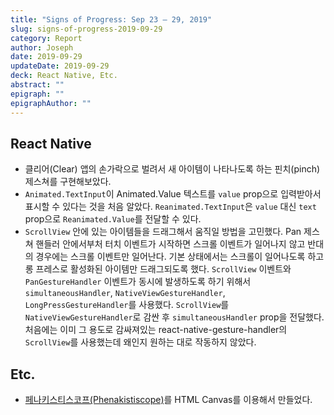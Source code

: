 ```yaml
---
title: "Signs of Progress: Sep 23 – 29, 2019"
slug: signs-of-progress-2019-09-29
category: Report
author: Joseph
date: 2019-09-29
updateDate: 2019-09-29
deck: React Native, Etc.
abstract: ""
epigraph: ""
epigraphAuthor: ""
---
```


## React Native

- 클리어(Clear) 앱의 손가락으로 벌려서 새 아이템이 나타나도록 하는 핀치(pinch) 제스쳐를 구현해보았다.
- `Animated.TextInput`이 Animated.Value 텍스트를 `value` prop으로 입력받아서 표시할 수 있다는 것을 처음 알았다. `Reanimated.TextInput`은 `value` 대신 `text` prop으로 `Reanimated.Value`를 전달할 수 있다.
- `ScrollView` 안에 있는 아이템들을 드래그해서 움직일 방법을 고민했다. Pan 제스쳐 핸들러 안에서부처 터치 이벤트가 시작하면 스크롤 이벤트가 일어나지 않고 반대의 경우에는 스크롤 이벤트만 일어난다. 기본 상태에서는 스크롤이 일어나도록 하고 롱 프레스로 활성화된 아이템만 드래그되도록 했다. `ScrollView` 이벤트와 `PanGestureHandler` 이벤트가 동시에 발생하도록 하기 위해서 `simultaneousHandler`, `NativeViewGestureHandler`, `LongPressGestureHandler`를 사용했다. `ScrollView`를 `NativeViewGestureHandler`로 감싼 후 `simultaneousHandler` prop을 전달했다. 처음에는 이미 그 용도로 감싸져있는 react-native-gesture-handler의 `ScrollView`를 사용했는데 왜인지 원하는 대로 작동하지 않았다.

## Etc.

- [페나키스티스코프(Phenakistiscope)](/phenakistiscope-magical-animation/)를 HTML Canvas를 이용해서 만들었다.